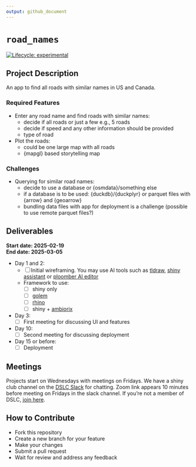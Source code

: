 ```yaml
---
output: github_document
---
```


# `road_names`

<!-- badges: start -->
[![Lifecycle: experimental](https://img.shields.io/badge/lifecycle-experimental-orange.svg)](https://lifecycle.r-lib.org/articles/stages.html#experimental)
<!-- badges: end -->

## Project Description

An app to find all roads with similar names in US and Canada.

### Required Features 

* Enter any road name and find roads with similar names:  
  - decide if all roads or just a few e.g., 5 roads 
  - decide if speed and any other information should be provided  
  - type of road
* Plot the roads:
  - could be one large map with all roads  
  - {mapgl} based storytelling map 
  
### Challenges

* Querying for similar road names:  
  - decide to use a database or {osmdata}/something else  
  - if a database is to be used: {duckdb}/{duckplyr} or parquet files with {arrow} and {geoarrow}  
  - bundling data files with app for deployment is a challenge (possible to use remote parquet files?)  
 


## Deliverables

**Start date: 2025-02-19**  
**End date:   2025-03-05**

- Day 1 and 2:
  - [ ] Initial wireframing. You may use AI tools such as [tldraw](https://www.tldraw.com/), [shiny assistant](https://gallery.shinyapps.io/assistant/#) or [ploomber AI editor](https://editor.ploomber.io/)
  - Framework to use:
    - [ ] shiny only
    - [ ] [golem](https://github.com/ThinkR-open/golem)
    - [ ] [rhino](https://github.com/Appsilon/rhino)
    - [ ] shiny + [ambiorix](https://ambiorix.dev/)
- Day 3:
  - [ ] First meeting for discussing UI and features   
- Day 10:
  - [ ] Second meeting for discussing deployment   
- Day 15 or before:
  - [ ] Deployment


## Meetings

Projects start on Wednesdays with meetings on Fridays. We have a shiny club channel on the [DSLC Slack](https://dslcio.slack.com/archives/C08A52V98TY) for chatting. Zoom link appears 10 minutes before meeting on Fridays in the slack channel. If you’re not a member of DSLC, [join here](https://dslc.io/join).

## How to Contribute

- Fork this repository
- Create a new branch for your feature
- Make your changes
- Submit a pull request
- Wait for review and address any feedback
